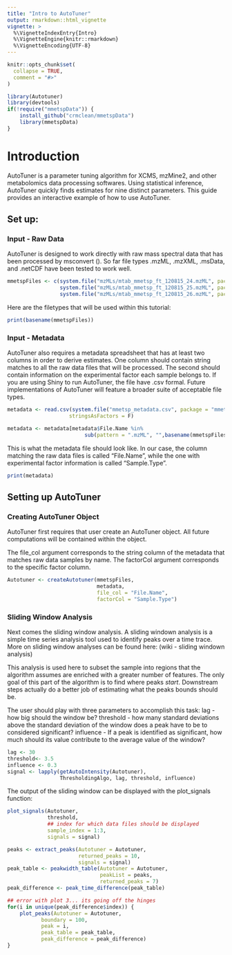 ```yaml
---
title: "Intro to AutoTuner"
output: rmarkdown::html_vignette
vignette: >
  %\VignetteIndexEntry{Intro}
  %\VignetteEngine{knitr::rmarkdown}
  %\VignetteEncoding{UTF-8}
---
```


```r
knitr::opts_chunk$set(
  collapse = TRUE,
  comment = "#>"
)
```

```r
library(Autotuner)
library(devtools)
if(!require("mmetspData")) {
    install_github("crmclean/mmetspData")    
    library(mmetspData)
}
```

# Introduction

AutoTuner is a parameter tuning algorithm for XCMS, mzMine2, and other 
metabolomics data processing softwares. Using statistical inference, AutoTuner
quickly finds estimates for nine distinct parameters. This guide provides
an interactive example of how to use AutoTuner.

## Set up:

### Input - Raw Data

AutoTuner is designed to work directly with raw mass spectral data that has 
been processed by msconvert (). So far file types .mzML, .mzXML, .msData, and
.netCDF have been tested to work well. 

```r
mmetspFiles <- c(system.file("mzMLs/mtab_mmetsp_ft_120815_24.mzML", package = "mmetspData"),
                 system.file("mzMLs/mtab_mmetsp_ft_120815_25.mzML", package = "mmetspData"),
                 system.file("mzMLs/mtab_mmetsp_ft_120815_26.mzML", package = "mmetspData"))
```
Here are the filetypes that will be used within this tutorial:
```r
print(basename(mmetspFiles))
```

### Input - Metadata

AutoTuner also requires a metadata spreadsheet that has at least two columns 
in order to derive estimates. One column should contain string matches to all
the raw data files that will be processed. The second should contain information
on the experimental factor each sample belongs to. If you are using Shiny to 
run AutoTuner, the file have .csv formal. Future implementations of AutoTuner
will feature a broader suite of acceptable file types. 

```r
metadata <- read.csv(system.file("mmetsp_metadata.csv", package = "mmetspData"),
                    stringsAsFactors = F)

metadata <- metadata[metadata$File.Name %in% 
                         sub(pattern = ".mzML", "",basename(mmetspFiles)),]
```

This is what the metadata file should look like. In our case, the column 
matching the raw data files is called "File.Name", while the one with 
experimental factor information is called "Sample.Type".

```r
print(metadata)
```

## Setting up AutoTuner

### Creating AutoTuner Object

AutoTuner first requires that user create an AutoTuner object. All future
computations will be contained within the object. 

The file_col argument corresponds to the string column of the metadata that 
matches raw data samples by name. The factorCol argument corresponds to the 
specific factor column. 

```r
Autotuner <- createAutotuner(mmetspFiles,
                             metadata,
                             file_col = "File.Name",
                             factorCol = "Sample.Type")
```

### Sliding Window Analysis

Next comes the sliding window analysis. A sliding windown analysis is a simple
time series analysis tool used to identify peaks over a time trace. More on 
sliding window analyses can be found here: (wiki - sliding windown analysis)

This analysis is used here to subset the sample into regions that the algorithm 
assumes are enriched with a greater number of features. The only goal of this 
part of the algorithm is to find where peaks *start*. Downstream steps actually 
do a better job of estimating what the peaks bounds should be. 

The user should play with three parameters to accomplish this task:
lag - how big should the window be?
threshold - how many standard deviations above the standard deviation of the
window does a peak have to be to considered significant?
influence - If a peak is identified as significant, how much should its value 
contribute to the average value of the window?

```r
lag <- 30
threshold<- 3.5
influence <- 0.3
signal <- lapply(getAutoIntensity(Autotuner), 
                 ThresholdingAlgo, lag, threshold, influence)
```

The output of the sliding window can be displayed with the plot_signals
function:

```r
plot_signals(Autotuner, 
             threshold, 
             ## index for which data files should be displayed
             sample_index = 1:3, 
             signals = signal)
```

```r
peaks <- extract_peaks(Autotuner = Autotuner, 
                       returned_peaks = 10,
                       signals = signal)
peak_table <- peakwidth_table(Autotuner = Autotuner,
                              peakList = peaks,
                              returned_peaks = 7)
peak_difference <- peak_time_difference(peak_table)
```

```r
## error with plot 3... its going off the hinges
for(i in unique(peak_difference$index)) {
    plot_peaks(Autotuner = Autotuner, 
           boundary = 100, 
           peak = i, 
           peak_table = peak_table, 
           peak_difference = peak_difference)    
}

```


